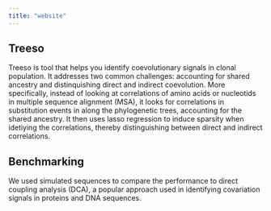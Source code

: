 ```yaml
---
title: "website"
---
```


## Treeso

Treeso is tool that helps you identify coevolutionary signals in clonal population. It addresses two common challenges: accounting for shared ancestry and distinquishing direct and indirect coevolution. More specifically, instead of looking at correlations of amino acids or nucleotids in multiple sequence alignment (MSA), it looks for correlations in substitution events in along the phylogenetic trees, accounting for the shared ancestry. It then uses lasso regression to induce sparsity when idetiying the correlations, thereby distinguishing between direct and indirect correlations. 

## Benchmarking
We used simulated sequences to compare the performance to direct coupling analysis (DCA), a popular approach used in identifying covariation signals in proteins and DNA sequences. 


